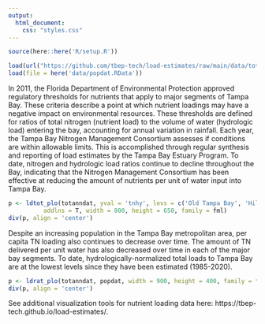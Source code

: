 ```yaml
---
output:
  html_document:
    css: "styles.css"
---
```


```r
source(here::here('R/setup.R'))

load(url("https://github.com/tbep-tech/load-estimates/raw/main/data/totanndat.RData"))
load(file = here('data/popdat.RData'))
```

In 2011, the Florida Department of Environmental Protection approved regulatory thresholds for nutrients that apply to major segments of Tampa Bay.  These criteria describe a point at which nutrient loadings may have a negative impact on environmental resources.  These thresholds are defined for ratios of total nitrogen (nutrient load) to the volume of water (hydrologic load) entering the bay, accounting for annual variation in rainfall.  Each year, the Tampa Bay Nitrogen Management Consortium assesses if conditions are within allowable limits.  This is accomplished through regular synthesis and reporting of load estimates by the Tampa Bay Estuary Program.  To date, nitrogen and hydrologic load ratios continue to decline throughout the Bay, indicating that the Nitrogen Management Consortium has been effective at reducing the amount of nutrients per unit of water input into Tampa Bay. 

```r
p <- ldtot_plo(totanndat, yval = 'tnhy', levs = c('Old Tampa Bay', 'Hillsborough Bay', 'Middle Tampa Bay', 'Lower Tampa Bay'), 
          addlns = T, width = 800, height = 650, family = fml)
div(p, align = 'center')
```

Despite an increasing population in the Tampa Bay metropolitan area, per capita TN loading also continues to decrease over time. The amount of TN delivered per unit water has also decreased over time in each of the major bay segments. To date, hydrologically-normalized total loads to Tampa Bay are at the lowest levels since they have been estimated (1985-2020). 

```r
p <- ldrat_plo(totanndat, popdat, width = 900, height = 400, family = fml)
div(p, align = 'center')
```

See additional visualization tools for nutrient loading data here: https://tbep-tech.github.io/load-estimates/.

<script type="text/javascript" src="js/iframeResizer.contentWindow.min.js"></script>
